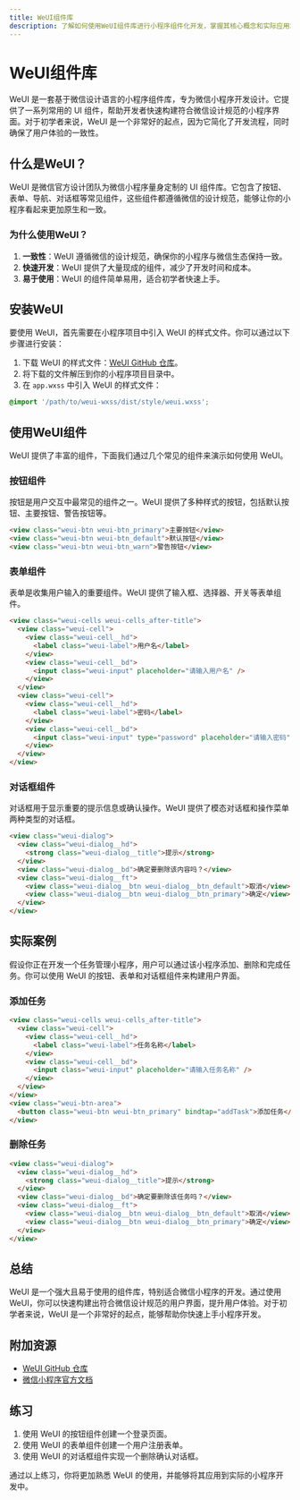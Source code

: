 ```yaml
---
title: WeUI组件库
description: 了解如何使用WeUI组件库进行小程序组件化开发，掌握其核心概念和实际应用场景。
---
```


# WeUI组件库

WeUI 是一套基于微信设计语言的小程序组件库，专为微信小程序开发设计。它提供了一系列常用的 UI 组件，帮助开发者快速构建符合微信设计规范的小程序界面。对于初学者来说，WeUI 是一个非常好的起点，因为它简化了开发流程，同时确保了用户体验的一致性。

## 什么是WeUI？

WeUI 是微信官方设计团队为微信小程序量身定制的 UI 组件库。它包含了按钮、表单、导航、对话框等常见组件，这些组件都遵循微信的设计规范，能够让你的小程序看起来更加原生和一致。

### 为什么使用WeUI？

1. **一致性**：WeUI 遵循微信的设计规范，确保你的小程序与微信生态保持一致。
2. **快速开发**：WeUI 提供了大量现成的组件，减少了开发时间和成本。
3. **易于使用**：WeUI 的组件简单易用，适合初学者快速上手。

## 安装WeUI

要使用 WeUI，首先需要在小程序项目中引入 WeUI 的样式文件。你可以通过以下步骤进行安装：

1. 下载 WeUI 的样式文件：[WeUI GitHub 仓库](https://github.com/Tencent/weui-wxss)。
2. 将下载的文件解压到你的小程序项目目录中。
3. 在 `app.wxss` 中引入 WeUI 的样式文件：

```css
@import '/path/to/weui-wxss/dist/style/weui.wxss';
```

## 使用WeUI组件

WeUI 提供了丰富的组件，下面我们通过几个常见的组件来演示如何使用 WeUI。

### 按钮组件

按钮是用户交互中最常见的组件之一。WeUI 提供了多种样式的按钮，包括默认按钮、主要按钮、警告按钮等。

```html
<view class="weui-btn weui-btn_primary">主要按钮</view>
<view class="weui-btn weui-btn_default">默认按钮</view>
<view class="weui-btn weui-btn_warn">警告按钮</view>
```

### 表单组件

表单是收集用户输入的重要组件。WeUI 提供了输入框、选择器、开关等表单组件。

```html
<view class="weui-cells weui-cells_after-title">
  <view class="weui-cell">
    <view class="weui-cell__hd">
      <label class="weui-label">用户名</label>
    </view>
    <view class="weui-cell__bd">
      <input class="weui-input" placeholder="请输入用户名" />
    </view>
  </view>
  <view class="weui-cell">
    <view class="weui-cell__hd">
      <label class="weui-label">密码</label>
    </view>
    <view class="weui-cell__bd">
      <input class="weui-input" type="password" placeholder="请输入密码" />
    </view>
  </view>
</view>
```

### 对话框组件

对话框用于显示重要的提示信息或确认操作。WeUI 提供了模态对话框和操作菜单两种类型的对话框。

```html
<view class="weui-dialog">
  <view class="weui-dialog__hd">
    <strong class="weui-dialog__title">提示</strong>
  </view>
  <view class="weui-dialog__bd">确定要删除该内容吗？</view>
  <view class="weui-dialog__ft">
    <view class="weui-dialog__btn weui-dialog__btn_default">取消</view>
    <view class="weui-dialog__btn weui-dialog__btn_primary">确定</view>
  </view>
</view>
```

## 实际案例

假设你正在开发一个任务管理小程序，用户可以通过该小程序添加、删除和完成任务。你可以使用 WeUI 的按钮、表单和对话框组件来构建用户界面。

### 添加任务

```html
<view class="weui-cells weui-cells_after-title">
  <view class="weui-cell">
    <view class="weui-cell__hd">
      <label class="weui-label">任务名称</label>
    </view>
    <view class="weui-cell__bd">
      <input class="weui-input" placeholder="请输入任务名称" />
    </view>
  </view>
</view>
<view class="weui-btn-area">
  <button class="weui-btn weui-btn_primary" bindtap="addTask">添加任务</button>
</view>
```

### 删除任务

```html
<view class="weui-dialog">
  <view class="weui-dialog__hd">
    <strong class="weui-dialog__title">提示</strong>
  </view>
  <view class="weui-dialog__bd">确定要删除该任务吗？</view>
  <view class="weui-dialog__ft">
    <view class="weui-dialog__btn weui-dialog__btn_default">取消</view>
    <view class="weui-dialog__btn weui-dialog__btn_primary">确定</view>
  </view>
</view>
```

## 总结

WeUI 是一个强大且易于使用的组件库，特别适合微信小程序的开发。通过使用 WeUI，你可以快速构建出符合微信设计规范的用户界面，提升用户体验。对于初学者来说，WeUI 是一个非常好的起点，能够帮助你快速上手小程序开发。

## 附加资源

- [WeUI GitHub 仓库](https://github.com/Tencent/weui-wxss)
- [微信小程序官方文档](https://developers.weixin.qq.com/miniprogram/dev/framework/)

## 练习

1. 使用 WeUI 的按钮组件创建一个登录页面。
2. 使用 WeUI 的表单组件创建一个用户注册表单。
3. 使用 WeUI 的对话框组件实现一个删除确认对话框。

通过以上练习，你将更加熟悉 WeUI 的使用，并能够将其应用到实际的小程序开发中。